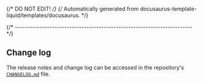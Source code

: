 {/* DO NOT EDIT! */}
{/* Automatically generated from docusaurus-template-liquid/templates/docusaurus. */}

{/* ------------------------------------------------------------------------ */}

## Change log

The release notes and change log can be accessed in the repository's
[`CHANGELOG.md`](https://github.com/{{githubProjectOrganization}}/{{githubProjectName}}/blob/{{branchMain}}/CHANGELOG.md)
file.
